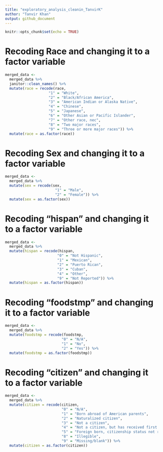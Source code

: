 ```yaml
---
title: "exploratory_analysis_cleanin_TanvirK"
author: "Tanvir Khan" 
output: github_document
---
```


```r
knitr::opts_chunk$set(echo = TRUE)
```



# Recoding Race and changing it to a factor variable 
```r
merged_data <-
  merged_data %>%
  janitor::clean_names() %>%
  mutate(race = recode(race, 
                    "1" = "White",
                    "2" = "Black/African America",
                    "3" = "American Indian or Alaska Native",
                    "4" = "Chinese",
                    "5" = "Japanese",
                    "6" = "Other Asian or Pacific Islander",
                    "7" = "Other race, nec",
                    "8" = "Two major races", 
                    "9" = "Three or more major races")) %>%
  mutate(race = as.factor(race))
```



# Recoding Sex and changing it to a factor variable 
```r
merged_data <-
  merged_data %>%
  mutate(sex = recode(sex,
                       "1" = "Male",
                       "2" = "Female")) %>%
  mutate(sex = as.factor(sex))
```



# Recoding "hispan" and changing it to a factor variable 
```r
merged_data <-
  merged_data %>%
  mutate(hispan = recode(hispan,
                        "0" = "Not Hispanic", 
                        "1" = "Mexican",
                        "2" = "Puerto Rican",
                        "3" = "Cuban",
                        "4" = "Other",
                        "9" = "Not Reported")) %>%
  mutate(hispan = as.factor(hispan))
```



# Recoding "foodstmp" and changing it to a factor variable
```r
merged_data <-
  merged_data %>%
  mutate(foodstmp = recode(foodstmp,
                          "0" = "N/A",
                          "1" = "No",
                          "2" = "Yes")) %>%
  mutate(foodstmp = as.factor(foodstmp))
```



# Recoding "citizen" and changing it to a factor variable
```r
merged_data <-
  merged_data %>%
  mutate(citizen = recode(citizen,
                          "0" = "N/A",
                          "1" = "Born abroad of American parents",
                          "2" = "Naturalized citizen",
                          "3" = "Not a citizen",
                          "4" = "Not a citizen, but has received first papers",
                          "5" = "Foreign born, citizenship status not reported",
                          "8" = "Illegible",
                          "9" = "Missing/blank")) %>%
  mutate(citizen = as.factor(citizen))
```
